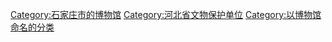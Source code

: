 [[Category:石家庄市的博物馆|Category:石家庄市的博物馆]]
[[Category:河北省文物保护单位|Category:河北省文物保护单位]]
[[Category:以博物馆命名的分类|Category:以博物馆命名的分类]]